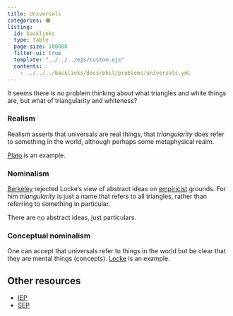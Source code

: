 ```yaml
---
title: Universals
categories: 🟠
listing:
  id: backlinks
  type: table
  page-size: 100000
  filter-ui: true
  template: "../../../ejs/custom.ejs"
  contents:
    - ../../../backlinks/docs/phil/problems/universals.yml
---
```



It seems there is no problem thinking about what triangles and white things are, 
but what of triangularity and whiteness?

### Realism

Realism asserts that universals are real things, that *triangularity* does refer 
to something in the world, although perhaps some metaphysical realm.

[Plato](/docs/phil/people/plato) is an example.

### Nominalism

[Berkeley](/docs/phil/people/berkeley) rejected Locke's view of 
abstract ideas on [empiricist](/docs/phil/schools/empiricism.qmd) grounds. 
For him 
*triangularity* is just a name that refers to all triangles, rather than 
referring to something in particular.

There are no abstract ideas, just particulars.

### Conceptual nominalism

One can accept that universals refer to things in the world but be clear that 
they are mental things (concepts). 
[Locke](/docs/phil/people/locke) is an example.

## Other resources 
- [IEP](https://iep.utm.edu/universa/)
- [SEP](https://plato.stanford.edu/entries/properties/)